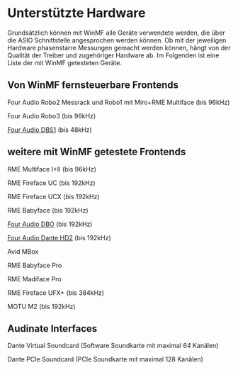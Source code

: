
# Unterstützte Hardware

Grundsätzlich können mit WinMF alle Geräte verwendete werden, die über die ASIO Schnittstelle angesprochen werden können. Ob mit der jeweiligen Hardware phasenstarre Messungen gemacht werden können, hängt von der Qualität der Treiber und zugehöriger Hardware ab. Im Folgenden ist eine Liste der mit WinMF getesteten Geräte.

## Von WinMF fernsteuerbare Frontends

Four Audio Robo2 Messrack und Robo1 mit Miro+RME Multiface (bis 96kHz)

Four Audio Robo3 (bis 96kHz)

[Four Audio DBS1](http://www.four-audio.com/de/produkte/dbs1.html) (bis 48kHz)

## weitere mit WinMF getestete Frontends

RME Multiface I+II (bis 96kHz)

RME Fireface UC (bis 192kHz)

RME Fireface UCX (bis 192kHz)

RME Babyface (bis 192kHz)

[Four Audio DBO](http://www.four-audio.com/de/produkte/dbo1.html) (bis 192kHz)

[Four Audio Dante HD2](http://www.four-audio.com/de/produkte/hd2.html) (bis 192kHz)

Avid MBox

RME Babyface Pro

RME Madiface Pro

RME Fireface UFX+ (bis 384kHz)

MOTU M2 (bis 192kHz)

## Audinate Interfaces

Dante Virtual Soundcard (Software Soundkarte mit maximal 64 Kanälen)

Dante PCIe Soundcard (PCIe Soundkarte mit maximal 128 Kanälen)
